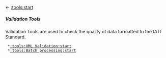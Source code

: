 <- [[:tools:start]]
=====Validation Tools=====
Validation Tools are used to check the quality of data formatted to the IATI Standard.

  *[[:tools:XML Validation:start]]
  *[[:tools:Batch processing:start]]